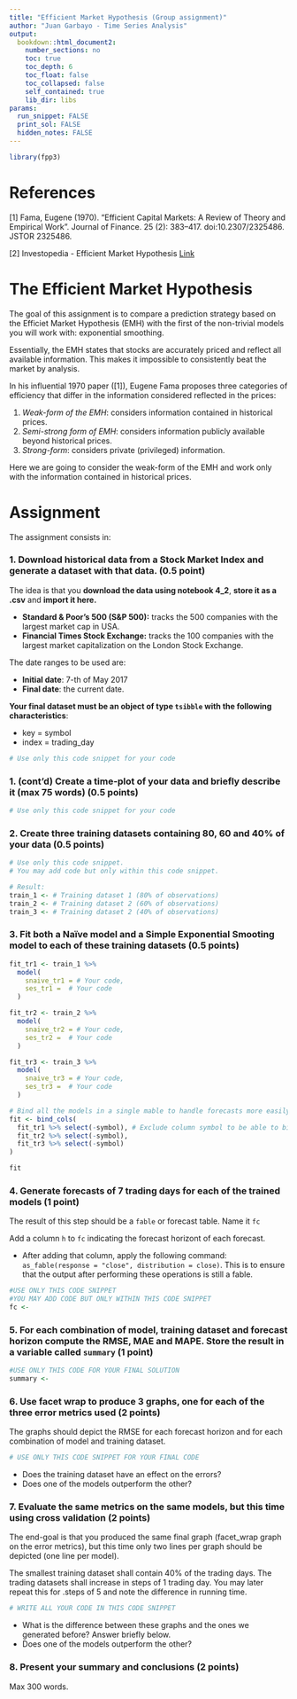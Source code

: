 ---
title: "Efficient Market Hypothesis (Group assignment)"
author: "Juan Garbayo - Time Series Analysis"
output:
  bookdown::html_document2:
    number_sections: no
    toc: true
    toc_depth: 6
    toc_float: false
    toc_collapsed: false
    self_contained: true
    lib_dir: libs
params:
  run_snippet: FALSE
  print_sol: FALSE
  hidden_notes: FALSE
---

```{r, message = FALSE}
library(fpp3)
```

# References

[1] Fama, Eugene (1970). "Efficient Capital Markets: A Review of Theory and Empirical Work". Journal of Finance. 25 (2): 383–417. doi:10.2307/2325486. JSTOR 2325486.

[2] Investopedia - Efficient Market Hypothesis [Link](https://www.investopedia.com/terms/e/efficientmarkethypothesis.asp)

# The Efficient Market Hypothesis

The goal of this assignment is to compare a prediction strategy based on the Efficiet Market Hypothesis (EMH) with the first of the non-trivial models you will work with: exponential smoothing.

Essentially, the EMH states that stocks are accurately priced and reflect all available information. This makes it impossible to consistently beat the market by analysis.

In his influential 1970 paper ([1]), Eugene Fama proposes three categories of efficiency that differ in the information considered reflected in the prices:

1. *Weak-form of the EMH*: considers information contained in historical prices.
2. *Semi-strong form of EMH*: considers information publicly available beyond historical prices.
3. *Strong-form*: considers private (privileged) information.

Here we are going to consider the weak-form of the EMH and work only with the information contained in historical prices.

# Assignment

The assignment consists in:

### **1. Download historical data from a Stock Market Index and generate a dataset with that data.** (0.5 point)

The idea is that you **download the data using notebook 4_2**, **store it as a .csv** and **import it here.**

  * **Standard & Poor's 500 (S&P 500):** tracks the 500 companies with the largest market cap in USA.
  * **Financial Times Stock Exchange:** tracks the 100 companies with the largest market capitalization on the London Stock Exchange.
  
The date ranges to be used are:

  * **Initial date**: 7-th of May 2017
  * **Final date**: the current date.
  
**Your final dataset must be an object of type `tsibble` with the following characteristics**:

* key = symbol
* index = trading_day

```{r, eval = params$run_snippet}
# Use only this code snippet for your code 
```

### **1. (cont'd) Create a time-plot of your data and briefly describe it (max 75 words)** (0.5 points)

```{r, eval = params$run_snippet}
# Use only this code snippet for your code 
```

### **2. Create three training datasets containing 80, 60 and 40% of your data** (0.5 points)

```{r, eval = params$run_snippet}
# Use only this code snippet. 
# You may add code but only within this code snippet.

# Result:
train_1 <- # Training dataset 1 (80% of observations)
train_2 <- # Training dataset 2 (60% of observations)
train_3 <- # Training dataset 2 (40% of observations)
```

### **3. Fit both a Naïve model and a Simple Exponential Smooting model to each of these training datasets** (0.5 points)

```{r, eval = params$run_snippet}
fit_tr1 <- train_1 %>% 
  model(
    snaive_tr1 = # Your code,
    ses_tr1 =  # Your code
  )

fit_tr2 <- train_2 %>% 
  model(
    snaive_tr2 = # Your code,
    ses_tr2 =  # Your code
  )

fit_tr3 <- train_3 %>% 
  model(
    snaive_tr3 = # Your code,
    ses_tr3 =  # Your code
  )

# Bind all the models in a single mable to handle forecasts more easily.
fit <- bind_cols(
  fit_tr1 %>% select(-symbol), # Exclude column symbol to be able to bind columns
  fit_tr2 %>% select(-symbol),
  fit_tr3 %>% select(-symbol)
)

fit
```

### **4. Generate forecasts of 7 trading days for each of the trained models** (1 point)

The result of this step should be a `fable` or forecast table. Name it `fc`

Add a column `h` to `fc` indicating the forecast horizont of each forecast.

* After adding that column, apply the following command: `as_fable(response = "close", distribution = close)`. This is to ensure that the output after performing these operations is still a fable.

```{r, eval = params$run_snippet}
#USE ONLY THIS CODE SNIPPET
#YOU MAY ADD CODE BUT ONLY WITHIN THIS CODE SNIPPET
fc <-
```

### **5. For each combination of model, training dataset and forecast horizon compute the RMSE, MAE and MAPE. Store the result in a variable called `summary`** (1 point)

```{r, eval = params$run_snippet}
#USE ONLY THIS CODE FOR YOUR FINAL SOLUTION
summary <-
```

### **6. Use facet wrap to produce 3 graphs, one for each of the three error metrics used** (2 points)

The graphs should depict the RMSE for each forecast horizon and for each combination of model and training dataset.

```{r, eval=params$run_snippet}
# USE ONLY THIS CODE SNIPPET FOR YOUR FINAL CODE
```

* Does the training dataset have an effect on the errors?
* Does one of the models outperform the other?

### **7. Evaluate the same metrics on the same models, but this time using cross validation** (2 points)

The end-goal is that you produced the same final graph (facet_wrap graph on the error metrics), but this time only two lines per graph should be depicted (one line per model).

The smallest training dataset shall contain 40% of the trading days. The trading datasets shall increase in steps of 1 trading day. You may later repeat this for .steps of 5 and note the difference in running time.

```{r, eval=params$run_snippet}
# WRITE ALL YOUR CODE IN THIS CODE SNIPPET
```

* What is the difference between these graphs and the ones we generated before? Answer briefly below.
* Does one of the models outperform the other?

### **8. Present your summary and conclusions** (2 points)

Max 300 words.



